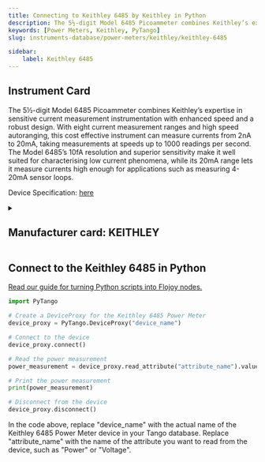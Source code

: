 ```yaml
---
title: Connecting to Keithley 6485 by Keithley in Python
description: The 5½-digit Model 6485 Picoammeter combines Keithley’s expertise in sensitive current measurement instrumentation with enhanced speed and a robust design. With eight current measurement ranges and high speed autoranging, this cost effective instrument can measure currents from 2nA to 20mA, taking measurements at speeds up to 1000 readings per second. The Model 6485’s 10fA resolution and superior sensitivity make it well suited for characterising low current phenomena, while its 20mA range lets it measure currents high enough for applications such as measuring 4-20mA sensor loops.
keywords: [Power Meters, Keithley, PyTango] 
slug: instruments-database/power-meters/keithley/keithley-6485 

sidebar:
    label: Keithley 6485 
---
```



## Instrument Card

The 5½-digit Model 6485 Picoammeter combines Keithley’s expertise in sensitive current measurement instrumentation with enhanced speed and a robust design. With eight current measurement ranges and high speed autoranging, this cost effective instrument can measure currents from 2nA to 20mA, taking measurements at speeds up to 1000 readings per second. The Model 6485’s 10fA resolution and superior sensitivity make it well suited for characterising low current phenomena, while its 20mA range lets it measure currents high enough for applications such as measuring 4-20mA sensor loops.



Device Specification: [here](https://www.testequipmenthq.com/datasheets/KEITHLEY-6485-Datasheet.pdf)

<details style={{ marginTop: "15px"}}>
<summary><h2 style={{display:'inline'}}>Manufacturer card: KEITHLEY</h2></summary>

![KEITHLEY](https://res.cloudinary.com/dhopxs1y3/image/upload/v1692806202/Instruments/Vendor%20Logos/Keithley.png)

Keithley Instruments is a measurement and instrument company headquartered in Solon, Ohio, that develops, manufactures, markets, and sells data acquisition products, as well as complete systems for high-volume production and assembly testing.

- Headquarters: Cleveland, Ohio, United States
- Yearly Revenue (millions, USD): 110.6
- Vendor Website: [here](https://www.tek.com/en)

</details>


<FeaturedInstrumentVideo category="POWER_METERS" />

## Connect to the Keithley 6485 in Python

[Read our guide for turning Python scripts into Flojoy nodes.](https://docs.flojoy.ai/contribution/blocks/custom-flojoy-block/)



<Tabs>
<TabItem value="Flojoy" label="Flojoy" className="flojoy-instrument-tabs">

<SectionsCard category="POWER_METERS" manufacturer="Keithley"></SectionsCard>

</TabItem>
<TabItem value="PyTango" label="PyTango">

```python
import PyTango

# Create a DeviceProxy for the Keithley 6485 Power Meter
device_proxy = PyTango.DeviceProxy("device_name")

# Connect to the device
device_proxy.connect()

# Read the power measurement
power_measurement = device_proxy.read_attribute("attribute_name").value

# Print the power measurement
print(power_measurement)

# Disconnect from the device
device_proxy.disconnect()
```

In the code above, replace "device_name" with the actual name of the Keithley 6485 Power Meter device in your Tango database. Replace "attribute_name" with the name of the attribute you want to read from the device, such as "Power" or "Voltage".

</TabItem>
</Tabs>